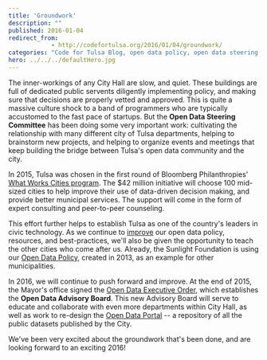 ```yaml
---
title: 'Groundwork'
description: ""
published: 2016-01-04
redirect_from: 
            - http://codefortulsa.org/2016/01/04/groundwork/
categories: "Code for Tulsa Blog, open data policy, open data steering committee, what works cities"
hero: ../../../defaultHero.jpg
---
```

The inner-workings of any City Hall are slow, and quiet. These buildings are full of dedicated public servents diligently implementing policy, and making sure that decisions are properly vetted and approved. This is quite a massive culture shock to a band of programmers who are typically accustomed to the fast pace of startups. But the **Open Data Steering Committee** has been doing some very important work: cultivating the relationship with many different city of Tulsa departments, helping to brainstorm new projects, and helping to organize events and meetings that keep building the bridge between Tulsa's open data community and the city.

In 2015, Tulsa was chosen in the first round of Bloomberg Philanthropies' [What Works Cities program](http://whatworkscities.bloomberg.org/about/). The \$42 million initiative will choose 100 mid-sized cities to help improve their use of data-driven decision making, and provide better municipal services. The support will come in the form of expert consulting and peer-to-peer counseling.

This effort further helps to establish Tulsa as one of the country's leaders in civic technology. As we continue to [improve](https://sunlightfoundation.com/blog/2015/10/12/opengov-voices-tulsas-open-data-balancing-act/) our open data policy, resources, and best-practices, we'll also be given the opportunity to teach the other cities who come after us. Already, the Sunlight Foundation is using our [Open Data Policy](https://www.cityoftulsa.org/our-city/open-tulsa/about-open-tulsa.aspx), created in 2013, as an example for other municipalities.

In 2016, we will continue to push forward and improve. At the end of 2015, the Mayor's office signed the [Open Data Executive Order](https://www.cityoftulsa.org/media/448223/2015-07.pdf), which establishes the **Open Data Advisory Board**. This new Advisory Board will serve to educate and collaborate with even more departments within City Hall, as well as work to re-design the [Open Data Portal](https://www.cityoftulsa.org/our-city/open-tulsa/open-tulsa-dataset-list.aspx) -- a repository of all the public datasets published by the City.

We've been very excited about the groundwork that's been done, and are looking forward to an exciting 2016!

